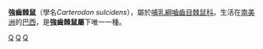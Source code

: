 {{Speciesbox
| taxon = Carterodon sulcidens
| status = NT
| status_system = iucn3.1
| binomial_authority = (Lund, 1841)
}}

'''強齒棘鼠'''（學名''Carterodon sulcidens''），屬於[[哺乳綱|哺乳綱]][[嚙齒目|嚙齒目]][[棘鼠科|棘鼠科]]。生活在[[南美洲|南美洲]]的[[巴西|巴西]]，是'''強齒棘鼠屬'''下唯一一種。
{{Taxonbar|from=Q1768725}}

[[Category:強齒棘鼠屬|Q]]
[[Category:棘鼠科|Q]]
[[Category:1841年描述的动物|Q]]


{{mammal-stub}}